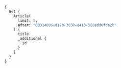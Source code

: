 
<Tabs groupId="languages">
<TabItem value="graphql" label="GraphQL">

```graphql
{
  Get {
    Article(
      limit: 5,
      after: "00314096-d170-3038-8413-560add0fda2b"
    ) {
      title
      _additional {
        id
      }
    }
  }
}
```

</TabItem>
</Tabs>
